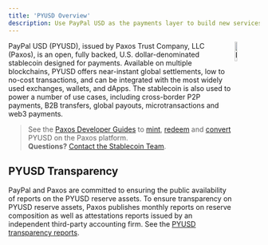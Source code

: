 ```yaml
---
title: 'PYUSD Overview'
description: Use PayPal USD as the payments layer to build new services and products on public blockchains.
---
```


[contact-us]: https://support.paxos.com
[transparency]: https://paxos.com/pyusd-transparency/
[mint]: /guides/developer/mint
[redeem]: /guides/developer/redeem
[convert]: /guides/developer/convert
[pyusd-logo-png]: https://insights.paxos.com/hubfs/PYUSDLOGO.png

<img src="/images/pyusd_logo.png" alt="PYUSD" align="right" width="10%" />

PayPal USD (PYUSD), issued by Paxos Trust Company, LLC (Paxos), is an open, fully backed, U.S. dollar-denominated stablecoin designed for payments.
Available on multiple blockchains, PYUSD offers near-instant global settlements, low to no-cost transactions, and can be integrated with the most widely used exchanges, wallets, and dApps.
The stablecoin is also used to power a number of use cases, including cross-border P2P payments, B2B transfers, global payouts, microtransactions and web3 payments.

> See the [Paxos Developer Guides](/) to [mint], [redeem] and [convert] PYUSD on the Paxos platform.<br/>**Questions?** [Contact the Stablecoin Team][contact-us].

## PYUSD Transparency

PayPal and Paxos are committed to ensuring the public availability of reports on the PYUSD reserve assets.
To ensure transparency on PYUSD reserve assets, Paxos publishes monthly reports on reserve composition as well as attestations reports issued by an independent third-party accounting firm. See the [PYUSD transparency reports][transparency].
